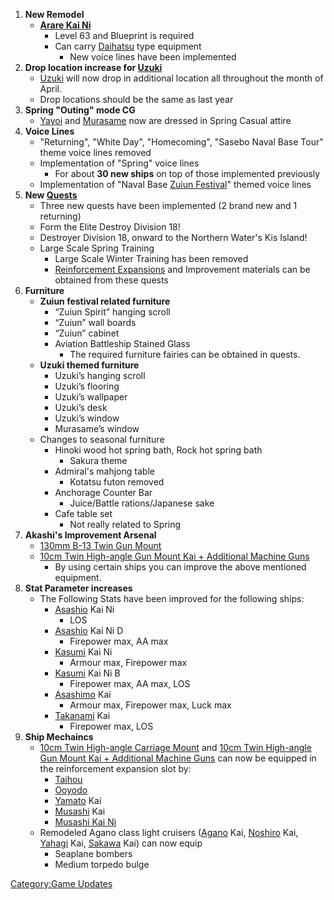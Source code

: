 [[Category:Game Updates]]

# '''New Remodel'''
#*'''[[Arare|Arare Kai Ni]]'''
#**Level 63 and Blueprint is required
#**Can carry [[Daihatsu]] type equipment
#***New voice lines have been implemented
#'''Drop location increase for [[Uzuki]]'''
#*[[Uzuki]] will now drop in additional location all throughout the month of April.
#* Drop locations should be the same as last year 
#'''Spring "Outing" mode CG'''
#*[[Yayoi]] and [[Murasame]] now are dressed in Spring Casual attire
#'''Voice Lines'''
#*"Returning", "White Day", "Homecoming", "Sasebo Naval Base Tour" theme voice lines removed
#*Implementation of "Spring" voice lines
#**For about '''30 new ships''' on top of those implemented previously
#*Implementation of "Naval Base [[Zuiun Festival]]" themed voice lines
#'''New [[Quests]]'''
#*Three new quests have been implemented (2 brand new and 1 returning)
#*Form the Elite Destroy Division 18!
#*Destroyer Division 18, onward to the Northern Water's Kis Island!
#*Large Scale Spring Training
#**Large Scale Winter Training has been removed
#**[[Reinforcement Expansion]]s and Improvement materials can be obtained from these quests
#'''Furniture'''
#*'''Zuiun festival related furniture'''
#**“Zuiun Spirit” hanging scroll
#**“Zuiun” wall boards
#**“Zuiun” cabinet
#**Aviation Battleship Stained Glass
#***The required furniture fairies can be obtained in quests.
#*'''Uzuki themed furniture'''
#**Uzuki’s hanging scroll
#**Uzuki’s flooring
#**Uzuki’s wallpaper
#**Uzuki’s desk
#**Uzuki’s window
#**Murasame’s window
#*Changes to seasonal furniture
#**Hinoki wood hot spring bath, Rock hot spring bath
#***Sakura theme
#**Admiral's mahjong table
#***Kotatsu futon removed
#**Anchorage Counter Bar
#***Juice/Battle rations/Japanese sake
#**Cafe table set
#***Not really related to Spring
#'''Akashi's Improvement Arsenal'''
#*[[130mm B-13 Twin Gun Mount]]
#*[[10cm Twin High-angle Gun Mount Kai + Additional Machine Guns]]
#** By using certain ships you can improve the above mentioned equipment.
# '''Stat Parameter increases'''
#* The Following Stats have been improved for the following ships:
#**[[Asashio]] Kai Ni
#***LOS
#**[[Asashio]] Kai Ni D
#***Firepower max, AA max
#**[[Kasumi]] Kai Ni
#***Armour max, Firepower max
#**[[Kasumi]] Kai Ni B
#***Firepower max, AA max, LOS
#**[[Asashimo]] Kai
#***Armour max, Firepower max, Luck max
#**[[Takanami]] Kai
#***Firepower max, LOS
# '''Ship Mechaincs'''
#*[[10cm Twin High-angle Carriage Mount]] and [[10cm Twin High-angle Gun Mount Kai + Additional Machine Guns]] can now be equipped in the reinforcement expansion slot by:
#**[[Taihou]]
#**[[Ooyodo]]
#**[[Yamato]] Kai
#**[[Musashi]] Kai
#**[[Musashi|Musashi Kai Ni]]
#*Remodeled Agano class light cruisers ([[Agano]] Kai, [[Noshiro]] Kai, [[Yahagi]] Kai, [[Sakawa]] Kai) can now equip
#**Seaplane bombers
#**Medium torpedo bulge